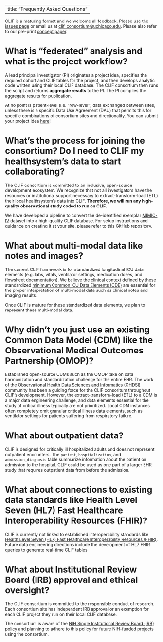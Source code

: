 
---
title: "Frequently Asked Questions"
---

CLIF is a [maturing format](https://clif-consortium.github.io/website/data-dictionary.html#maturity-levels-for-clif-tables) and we welcome all feedback. Please use the [issues page](https://github.com/clif-consortium/CLIF/issues) or email us at <clif_consortium@uchicago.edu>. Please also refer to our pre-print [concept paper](https://www.medrxiv.org/content/10.1101/2024.09.04.24313058v1). 

# What is "federated" analysis and what is the project workflow?

A lead principal investigator (PI) originates a project idea, specifies the required cohort and CLIF tables for the project, and then develops analytic code written using their local CLIF database. The CLIF consortium then runs the script and returns **aggregate results** to the PI. The PI complies the aggregate results for publication. 

At no point is patient-level (i.e. "row-level") data exchanged between sites, unless there is a specific Data Use Agreement (DAU) that permits this for specific combinations of consortium sites and directionality. You can submit your project idea [here](https://redcap.uchicago.edu/surveys/?s=7FMNPWTXKP3P3ANW)!

# What's the process for joining the consortium? Do I need to CLIF my healthsystem's data to start collaborating?

The CLIF consortium is committed to an inclusive, open-source development ecosystem. We recognize that not all investigators have the resources or institutional support necessary to extract-transform-load (ETL) their local healthsystem's data into CLIF. **Therefore, we will run any high-quality observational study coded to run on CLIF.**

We have developed a pipeline to convert the de-identified exemplar [MIMIC-IV](https://physionet.org/content/mimic-iv-demo/2.2/) dataset into a high-quality CLIF database. For setup instructions and guidance on creating it at your site, please refer to this [GitHub repository](https://github.com/Common-Longitudinal-ICU-data-Format/CLIF-MIMIC).  

# What about multi-modal data like notes and images? 

The current CLIF framework is for standardized longitudinal ICU data elements (e.g. labs, vitals, ventilator settings, medication doses, and flowsheet documentation). We believe the clinical context defined by these standardized [minimum Common ICU Data Elements (CDE)](https://clif-consortium.github.io/website/mCIDE.html) are essential for the proper interpretation of multi-modal data such as clinical notes and imaging results.

Once CLIF is mature for these standardized data elements, we plan to represent these multi-modal data. 

# Why didn't you just use an existing Common Data Model (CDM) like the Observational Medical Outcomes Partnership (OMOP)? 

Established open-source CDMs such as the OMOP take on data harmonization and standardization challenge for the entire EHR. The work of the [Observational Health Data Sciences and Informatics (OHDSI)](https://www.ohdsi.org/data-standardization/) community has been a guiding force for the CLIF consoritum throughout CLIF's development.  However, the extract-transform-load (ETL) to a CDM is a major data engineering challenge, and data elements essential for the study of critical illness typically are not prioritized. Local CDM instances often completely omit granular critical illness data elements, such as ventilator settings for patients suffering from respiratory failure. 

# What about outpatient data?

CLIF is designed for critically ill hospitalized adults and does not represent outpatient encounters. The `patient`, `hospitalization`, and `admission_diagnosis` table summarize information about the patient on admission to the hospital. CLIF could be used as one part of a larger EHR study that requires outpatient data from before the admission. 

# What about connections to existing data standards like Health Level Seven (HL7) Fast Healthcare Interoperability Resources (FHIR)?

CLIF is currently not linked to established interoperability standards like [Health Level Seven (HL7) Fast Healthcare Interoperability Resources (FHIR)](https://www.hl7.org/fhir/overview.html). Future data engineering directions include the development of HL7 FHIR queries to generate real-time CLIF tables

# What about Institutional Review Board (IRB) approval and ethical oversight?

The CLIF consortium is committed to the responsible conduct of research. Each consortium site has independent IRB approval or an exemption for each CLIF project they run on their local CLIF database. 

The consortium is aware of the [NIH Single Institutional Review Board (IRB) policy](https://grants.nih.gov/grants/guide/notice-files/NOT-OD-16-094.html) and planning to adhere to this policy for future NIH-funded projects using the consortium. 

